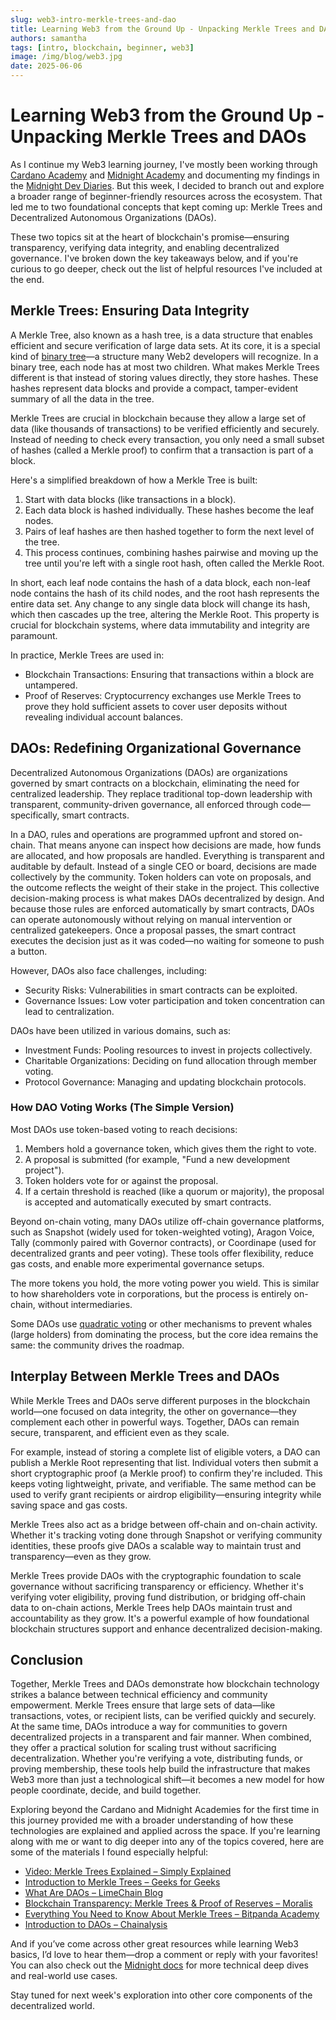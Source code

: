 ```yaml
---
slug: web3-intro-merkle-trees-and-dao
title: Learning Web3 from the Ground Up - Unpacking Merkle Trees and DAOs
authors: samantha
tags: [intro, blockchain, beginner, web3]
image: /img/blog/web3.jpg
date: 2025-06-06
---
```

# Learning Web3 from the Ground Up - Unpacking Merkle Trees and DAOs

As I continue my Web3 learning journey, I've mostly been working through [Cardano Academy](https://cardanofoundation.org/academy) and [Midnight Academy](https://docs.midnight.network/academy/) and documenting my findings in the [Midnight Dev Diaries](https://docs.midnight.network/blog). But this week, I decided to branch out and explore a broader range of beginner-friendly resources across the ecosystem. That led me to two foundational concepts that kept coming up: Merkle Trees and Decentralized Autonomous Organizations (DAOs).

These two topics sit at the heart of blockchain's promise—ensuring transparency, verifying data integrity, and enabling decentralized governance. I've broken down the key takeaways below, and if you're curious to go deeper, check out the list of helpful resources I've included at the end.

## Merkle Trees: Ensuring Data Integrity

A Merkle Tree, also known as a hash tree, is a data structure that enables efficient and secure verification of large data sets. At its core, it is a special kind of [binary tree](https://www.geeksforgeeks.org/binary-tree-data-structure/)—a structure many Web2 developers will recognize. In a binary tree, each node has at most two children. What makes Merkle Trees different is that instead of storing values directly, they store hashes. These hashes represent data blocks and provide a compact, tamper-evident summary of all the data in the tree.

Merkle Trees are crucial in blockchain because they allow a large set of data (like thousands of transactions) to be verified efficiently and securely. Instead of needing to check every transaction, you only need a small subset of hashes (called a Merkle proof) to confirm that a transaction is part of a block.

Here's a simplified breakdown of how a Merkle Tree is built:

1. Start with data blocks (like transactions in a block).  
2. Each data block is hashed individually. These hashes become the leaf nodes.  
3. Pairs of leaf hashes are then hashed together to form the next level of the tree.  
4. This process continues, combining hashes pairwise and moving up the tree until you're left with a single root hash, often called the Merkle Root.

In short, each leaf node contains the hash of a data block, each non-leaf node contains the hash of its child nodes, and the root hash represents the entire data set. Any change to any single data block will change its hash, which then cascades up the tree, altering the Merkle Root. This property is crucial for blockchain systems, where data immutability and integrity are paramount.

In practice, Merkle Trees are used in:

- Blockchain Transactions: Ensuring that transactions within a block are untampered.  
- Proof of Reserves: Cryptocurrency exchanges use Merkle Trees to prove they hold sufficient assets to cover user deposits without revealing individual account balances.

## DAOs: Redefining Organizational Governance

Decentralized Autonomous Organizations (DAOs) are organizations governed by smart contracts on a blockchain, eliminating the need for centralized leadership. They replace traditional top-down leadership with transparent, community-driven governance, all enforced through code—specifically, smart contracts.

In a DAO, rules and operations are programmed upfront and stored on-chain. That means anyone can inspect how decisions are made, how funds are allocated, and how proposals are handled. Everything is transparent and auditable by default. Instead of a single CEO or board, decisions are made collectively by the community. Token holders can vote on proposals, and the outcome reflects the weight of their stake in the project. This collective decision-making process is what makes DAOs decentralized by design. And because those rules are enforced automatically by smart contracts, DAOs can operate autonomously without relying on manual intervention or centralized gatekeepers. Once a proposal passes, the smart contract executes the decision just as it was coded—no waiting for someone to push a button.

However, DAOs also face challenges, including:

- Security Risks: Vulnerabilities in smart contracts can be exploited.  
- Governance Issues: Low voter participation and token concentration can lead to centralization.

DAOs have been utilized in various domains, such as:

- Investment Funds: Pooling resources to invest in projects collectively.  
- Charitable Organizations: Deciding on fund allocation through member voting.  
- Protocol Governance: Managing and updating blockchain protocols.

### How DAO Voting Works (The Simple Version)

Most DAOs use token-based voting to reach decisions:

1. Members hold a governance token, which gives them the right to vote.  
2. A proposal is submitted (for example, "Fund a new development project").  
3. Token holders vote for or against the proposal.  
4. If a certain threshold is reached (like a quorum or majority), the proposal is accepted and automatically executed by smart contracts.

Beyond on-chain voting, many DAOs utilize off-chain governance platforms, such as Snapshot (widely used for token-weighted voting), Aragon Voice, Tally (commonly paired with Governor contracts), or Coordinape (used for decentralized grants and peer voting). These tools offer flexibility, reduce gas costs, and enable more experimental governance setups.

The more tokens you hold, the more voting power you wield. This is similar to how shareholders vote in corporations, but the process is entirely on-chain, without intermediaries.

Some DAOs use [quadratic voting](https://blog.colony.io/what-is-quadratic-voting-a-guide-to-dao-decision-making/) or other mechanisms to prevent whales (large holders) from dominating the process, but the core idea remains the same: the community drives the roadmap.

## Interplay Between Merkle Trees and DAOs

While Merkle Trees and DAOs serve different purposes in the blockchain world—one focused on data integrity, the other on governance—they complement each other in powerful ways. Together, DAOs can remain secure, transparent, and efficient even as they scale.

For example, instead of storing a complete list of eligible voters, a DAO can publish a Merkle Root representing that list. Individual voters then submit a short cryptographic proof (a Merkle proof) to confirm they're included. This keeps voting lightweight, private, and verifiable. The same method can be used to verify grant recipients or airdrop eligibility—ensuring integrity while saving space and gas costs.

Merkle Trees also act as a bridge between off-chain and on-chain activity. Whether it's tracking voting done through Snapshot or verifying community identities, these proofs give DAOs a scalable way to maintain trust and transparency—even as they grow.

Merkle Trees provide DAOs with the cryptographic foundation to scale governance without sacrificing transparency or efficiency. Whether it's verifying voter eligibility, proving fund distribution, or bridging off-chain data to on-chain actions, Merkle Trees help DAOs maintain trust and accountability as they grow. It's a powerful example of how foundational blockchain structures support and enhance decentralized decision-making.

## Conclusion

Together, Merkle Trees and DAOs demonstrate how blockchain technology strikes a balance between technical efficiency and community empowerment. Merkle Trees ensure that large sets of data—like transactions, votes, or recipient lists, can be verified quickly and securely. At the same time, DAOs introduce a way for communities to govern decentralized projects in a transparent and fair manner. When combined, they offer a practical solution for scaling trust without sacrificing decentralization. Whether you're verifying a vote, distributing funds, or proving membership, these tools help build the infrastructure that makes Web3 more than just a technological shift—it becomes a new model for how people coordinate, decide, and build together.

Exploring beyond the Cardano and Midnight Academies for the first time in this journey provided me with a broader understanding of how these technologies are explained and applied across the space. If you're learning along with me or want to dig deeper into any of the topics covered, here are some of the materials I found especially helpful:

- [Video: Merkle Trees Explained – Simply Explained](https://www.youtube.com/watch?v=3AcQyTs_Es4)  
- [Introduction to Merkle Trees – Geeks for Geeks](https://www.geeksforgeeks.org/introduction-to-merkle-tree/)  
- [What Are DAOs – LimeChain Blog](https://limechain.tech/blog/what-are-daos)  
- [Blockchain Transparency: Merkle Trees & Proof of Reserves – Moralis](https://academy.moralis.io/blog/blockchain-transparency-exploring-merkle-trees-and-proof-of-reserves)  
- [Everything You Need to Know About Merkle Trees – Bitpanda Academy](https://www.bitpanda.com/academy/en/lessons/everything-you-need-to-know-about-merkle-trees/)  
- [Introduction to DAOs – Chainalysis](https://www.chainalysis.com/blog/introduction-to-decentralized-autonomous-organizations-daos/)

And if you’ve come across other great resources while learning Web3 basics, I’d love to hear them—drop a comment or reply with your favorites\! You can also check out the [Midnight docs](https://docs.midnight.network) for more technical deep dives and real-world use cases.

Stay tuned for next week's exploration into other core components of the decentralized world.  
